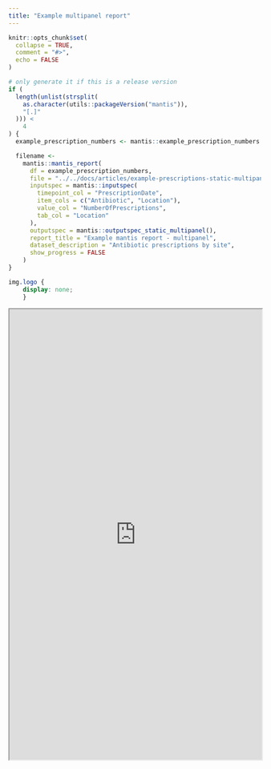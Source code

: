 ---
title: "Example multipanel report"
---

```{r example-options, include = FALSE}
knitr::opts_chunk$set(
  collapse = TRUE,
  comment = "#>",
  echo = FALSE
)
```

```{r generate-report}
# only generate it if this is a release version
if (
  length(unlist(strsplit(
    as.character(utils::packageVersion("mantis")),
    "[.]"
  ))) <
    4
) {
  example_prescription_numbers <- mantis::example_prescription_numbers

  filename <-
    mantis::mantis_report(
      df = example_prescription_numbers,
      file = "../../docs/articles/example-prescriptions-static-multipanel",
      inputspec = mantis::inputspec(
        timepoint_col = "PrescriptionDate",
        item_cols = c("Antibiotic", "Location"),
        value_col = "NumberOfPrescriptions",
        tab_col = "Location"
      ),
      outputspec = mantis::outputspec_static_multipanel(),
      report_title = "Example mantis report - multipanel",
      dataset_description = "Antibiotic prescriptions by site",
      show_progress = FALSE
    )
}
```

```{css hide-header-logo, echo=FALSE}
img.logo {
	display: none;
	}
```

```{=html}
<iframe src="https://phuongquan.github.io/mantis/articles/example-prescriptions-static-multipanel.html" width="100%" height="900">
</iframe>
```

